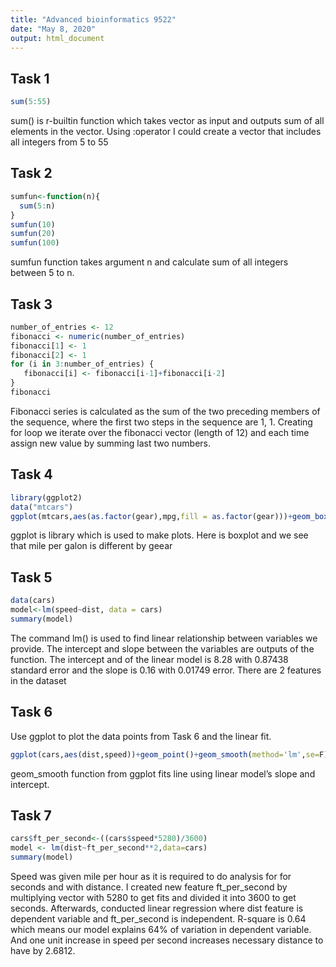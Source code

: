 ```yaml
---
title: "Advanced bioinformatics 9522"
date: "May 8, 2020"
output: html_document
---
```


## Task 1

```r
sum(5:55)
```
sum() is r-builtin function which takes vector as input and outputs sum of all elements in the vector. Using :operator I could create a vector that includes all integers from 5 to 55

## Task 2

```r
sumfun<-function(n){
  sum(5:n)
}
sumfun(10)
sumfun(20)
sumfun(100)
```
sumfun function takes argument n and calculate sum of all integers between 5 to n.


## Task 3
```r
number_of_entries <- 12
fibonacci <- numeric(number_of_entries)
fibonacci[1] <- 1
fibonacci[2] <- 1
for (i in 3:number_of_entries) { 
   fibonacci[i] <- fibonacci[i-1]+fibonacci[i-2]
}
fibonacci
```
Fibonacci series is calculated as the sum of the two preceding members of the sequence, where the first two steps in the sequence are 1, 1. 
Creating for loop we iterate over the fibonacci vector (length of 12) and each time assign new value by summing last two  numbers.


## Task 4

```r
library(ggplot2)
data("mtcars")
ggplot(mtcars,aes(as.factor(gear),mpg,fill = as.factor(gear)))+geom_boxplot()+labs(title = "Mile per galon per vs Gear",x="Number of Gear",y="Mile per galon",fill = "Gear colors")


```
ggplot is library which is used to make plots. Here is boxplot and we see that mile per galon is different by geear


## Task 5
```r
data(cars)
model<-lm(speed~dist, data = cars)
summary(model)
```
The command lm() is used to find linear relationship between variables we provide.
The intercept and slope between the variables are outputs of the function.
The intercept and of the linear model is 8.28 with 0.87438 standard error  and the slope is 0.16 with 0.01749 error. There are 2 features in the dataset 


## Task 6
Use ggplot to plot the data points from Task 6 and the linear fit.

```r
ggplot(cars,aes(dist,speed))+geom_point()+geom_smooth(method='lm',se=F)+ggtitle("Linear relationship Speed vs Distance")


```
geom_smooth function from ggplot fits line using linear model's slope and intercept.


## Task 7
```r
cars$ft_per_second<-((cars$speed*5280)/3600)
model <- lm(dist~ft_per_second**2,data=cars)
summary(model)
```
Speed was given  mile per hour as it is required to do analysis for for seconds and with distance. I created new feature ft_per_second by multiplying vector with 5280 to get fits and divided it into 3600 to get seconds. Afterwards, conducted linear regression where dist feature is dependent variable and ft_per_second is independent.
R-square is 0.64 which means our model explains 64% of variation in dependent variable. And one unit increase in speed per second increases necessary distance  to have by 2.6812.





